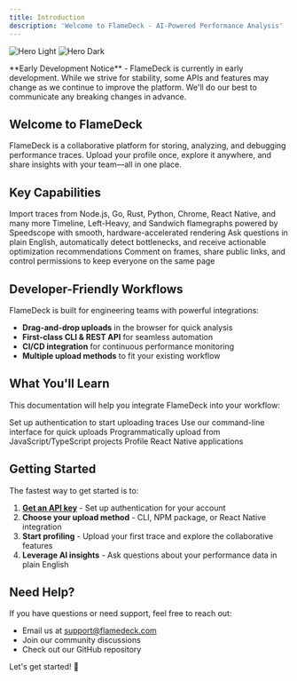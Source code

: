 ```yaml
---
title: Introduction
description: 'Welcome to FlameDeck - AI-Powered Performance Analysis'
---
```


<img
  className="rounded-xl border block dark:hidden"
  src="/public/images/chat-light.png"
  alt="Hero Light"
/>
<img
  className="rounded-xl border hidden dark:block"
  src="/public/images/chat-dark.png"
  alt="Hero Dark"
/>

<Warning>
**Early Development Notice** - FlameDeck is currently in early development. While we strive for stability, some APIs and features may change as we continue to improve the platform. We'll do our best to communicate any breaking changes in advance.
</Warning>

## Welcome to FlameDeck

FlameDeck is a collaborative platform for storing, analyzing, and debugging performance traces. Upload your profile once, explore it anywhere, and share insights with your team—all in one place.

## Key Capabilities

<CardGroup cols={2}>
  <Card
    title="Universal Format Support"
    icon="puzzle-piece"
  >
    Import traces from Node.js, Go, Rust, Python, Chrome, React Native, and many more
  </Card>
  <Card
    title="Interactive Visualizations"
    icon="chart-line"
  >
    Timeline, Left-Heavy, and Sandwich flamegraphs powered by Speedscope with smooth, hardware-accelerated rendering
  </Card>
  <Card
    title="AI-Powered Insights"
    icon="brain"
    href="/mcp-server"
  >
    Ask questions in plain English, automatically detect bottlenecks, and receive actionable optimization recommendations
  </Card>
  <Card
    title="Team Collaboration"
    icon="users"
  >
    Comment on frames, share public links, and control permissions to keep everyone on the same page
  </Card>
</CardGroup>

## Developer-Friendly Workflows

FlameDeck is built for engineering teams with powerful integrations:

- **Drag-and-drop uploads** in the browser for quick analysis
- **First-class CLI & REST API** for seamless automation
- **CI/CD integration** for continuous performance monitoring
- **Multiple upload methods** to fit your existing workflow

## What You'll Learn

This documentation will help you integrate FlameDeck into your workflow:

<CardGroup cols={2}>
  <Card
    title="Get API Keys"
    icon="key"
    href="/api-keys"
  >
    Set up authentication to start uploading traces
  </Card>
  <Card
    title="Upload via CLI"
    icon="terminal"
    href="/cli-upload"
  >
    Use our command-line interface for quick uploads
  </Card>
  <Card
    title="NPM Integration"
    icon="package"
    href="/npm-upload"
  >
    Programmatically upload from JavaScript/TypeScript projects
  </Card>
  <Card
    title="React Native"
    icon="mobile"
    href="/react-native"
  >
    Profile React Native applications
  </Card>
</CardGroup>

## Getting Started

The fastest way to get started is to:

1. **[Get an API key](/api-keys)** - Set up authentication for your account
2. **Choose your upload method** - CLI, NPM package, or React Native integration
3. **Start profiling** - Upload your first trace and explore the collaborative features
4. **Leverage AI insights** - Ask questions about your performance data in plain English

## Need Help?

If you have questions or need support, feel free to reach out:

- Email us at [support@flamedeck.com](mailto:support@flamedeck.com)
- Join our community discussions
- Check out our GitHub repository

Let's get started! 🚀 